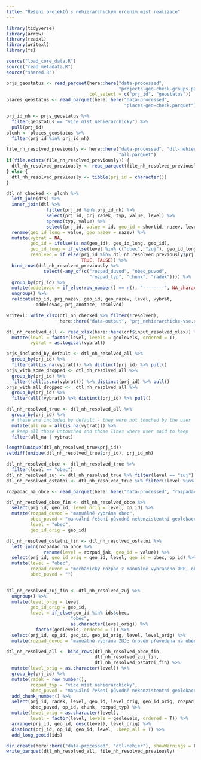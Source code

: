 ```yaml
---
title: "Řešení projektů s nehierarchickým určením míst realizace"
---
```


```r
library(tidyverse)
library(arrow)
library(readxl)
library(writexl)
library(fs)
```

```r
source("load_core_data.R")
source("read_metadata.R")
source("shared.R")
```

```r
prjs_geostatus <- read_parquet(here::here("data-processed",
                                          "projects-geo-check-groups.parquet"),
                               col_select = c("prj_id", "geostatus"))
places_geostatus <- read_parquet(here::here("data-processed",
                                            "places-geo-check.parquet"))
```

```r
prj_id_nh <- prjs_geostatus %>% 
  filter(geostatus == "více míst nehierarchicky") %>% 
  pull(prj_id)
plcnh <- places_geostatus %>% 
  filter(prj_id %in% prj_id_nh)
```

```r
file_nh_resolved_previously <- here::here("data-processed", "dtl-nehier", 
                                          "all.parquet")
if(file.exists(file_nh_resolved_previously)) {
  dtl_nh_resolved_previously <- read_parquet(file_nh_resolved_previously)
} else {
  dtl_nh_resolved_previously <- tibble(prj_id = character())
}
```

```r
dtl_nh_checked <- plcnh %>% 
  left_join(dts) %>% 
  inner_join(dtl %>% 
               filter(prj_id %in% prj_id_nh) %>% 
               select(prj_id, prj_radek, typ, value, level) %>% 
               spread(typ, value) %>% 
               select(prj_id, value = id, geo_id = shortid, nazev, level)) %>% 
  rename(geo_id_long = value, geo_nazev = nazev) %>% 
  mutate(vybrat = NA,
         geo_id = ifelse(is.na(geo_id), geo_id_long, geo_id),
         geo_id_long = if_else(level %in% c("obec", "zuj"), geo_id_long, NA_character_),
         resolved = if_else(prj_id %in% dtl_nh_resolved_previously$prj_id,
                            TRUE, FALSE)) %>% 
  bind_rows(dtl_nh_resolved_previously %>% 
              select(-any_of(c("rozpad_duvod", "obec_puvod", 
                               "rozpad_typ", "chunk", "radek")))) %>% 
  group_by(prj_id) %>% 
  mutate(oddelovac = if_else(row_number() == n(), "--------", NA_character_)) %>% 
  ungroup() %>% 
  relocate(op_id, prj_nazev, geo_id, geo_nazev, level, vybrat, 
           oddelovac, prj_anotace, resolved)
```

```r
writexl::write_xlsx(dtl_nh_checked %>% filter(!resolved), 
                    here::here("data-output", "prj_nehierarchicke-vse.xlsx"))
```

```r
dtl_nh_resolved_all <- read_xlsx(here::here(cnf$input_resolved_xlsx)) %>% 
  mutate(level = factor(level, levels = geolevels, ordered = T), 
         vybrat = as.logical(vybrat)) 
```

```r
prjs_included_by_default <- dtl_nh_resolved_all %>% 
  group_by(prj_id) %>% 
  filter(all(is.na(vybrat))) %>% distinct(prj_id) %>% pull()
prjs_with_some_dropped <- dtl_nh_resolved_all %>% 
  group_by(prj_id) %>% 
  filter(!all(is.na(vybrat))) %>% distinct(prj_id) %>% pull()
prjs_with_all_dropped <-  dtl_nh_resolved_all %>% 
  group_by(prj_id) %>% 
  filter(all(!vybrat)) %>% distinct(prj_id) %>% pull()
```


```r
dtl_nh_resolved_true <- dtl_nh_resolved_all %>% 
  group_by(prj_id) %>% 
  # these are included by default - they were not touched by the user
  mutate(all_na = all(is.na(vybrat))) %>% 
  # keep all those untouched and those lines where user said to keep
  filter(all_na | vybrat)

length(unique(dtl_nh_resolved_true$prj_id))
setdiff(unique(dtl_nh_resolved_true$prj_id), prj_id_nh)
```

```r
dtl_nh_resolved_obce <- dtl_nh_resolved_true %>% 
  filter(level == "obec")
dtl_nh_resolved_zuj <- dtl_nh_resolved_true %>% filter(level == "zuj")
dtl_nh_resolved_ostatni <- dtl_nh_resolved_true %>% filter(!level %in% c("obec", "zuj"))
```

```r
rozpadac_na_obce <- read_parquet(here::here("data-processed", "rozpadac-na-obce.parquet"))
```

```r
dtl_nh_resolved_obce_fin <- dtl_nh_resolved_obce %>% 
  select(prj_id, geo_id, level_orig = level, op_id) %>% 
  mutate(rozpad_duvod = "manuálně vybrána obec",
         obec_puvod = "manuální řešení původně nekonzistentní geolokace",
         level = "obec",
         geo_id_orig = geo_id)
```

```r
dtl_nh_resolved_ostatni_fin <- dtl_nh_resolved_ostatni %>%
  left_join(rozpadac_na_obce %>% 
              rename(level = rozpad_jak, geo_id = value)) %>% 
  select(prj_id, geo_id_orig = geo_id, level, geo_id = obec, op_id) %>% 
  mutate(level = "obec",
         rozpad_duvod = "mechanický rozpad z manuálně vybraného ORP, okresu nebo kraje",
         obec_puvod = "")
  
```


```r
dtl_nh_resolved_zuj_fin <- dtl_nh_resolved_zuj %>% 
  ungroup() %>% 
  mutate(level_orig = level,
         geo_id_orig = geo_id,
         level = if_else(geo_id %in% ids$obec, 
                        "obec",
                        as.character(level_orig)) %>% 
           factor(geolevels, ordered = T)) %>% 
  select(prj_id, op_id, geo_id, geo_id_orig, level, level_orig) %>% 
  mutate(rozpad_duvod = "manuálně vybrána ZÚJ; úroveň převedena na obec kde se obec a ZÚJ kryjí")
```

```r
dtl_nh_resolved_all <- bind_rows(dtl_nh_resolved_obce_fin,
                                 dtl_nh_resolved_zuj_fin,
                                 dtl_nh_resolved_ostatni_fin) %>% 
  mutate(level_orig = as.character(level)) %>% 
  group_by(prj_id) %>% 
  mutate(radek = row_number(),
         rozpad_typ = "více míst nehierarchicky",
         obec_puvod = "manuální řešení původně nekonzistentní geolokace") %>% 
  add_chunk_number() %>% 
  select(prj_id, radek, level, geo_id, level_orig, geo_id_orig, rozpad_duvod,
         obec_puvod, op_id, chunk, rozpad_typ) %>% 
  mutate(level_orig = as.character(level),
         level = factor(level, levels = geolevels, ordered = T)) %>% 
  arrange(prj_id, geo_id, desc(level), level_orig) %>% 
  distinct(prj_id, op_id, geo_id, level, .keep_all = T) %>% 
  add_long_geoid(ids) 
```

```r
dir.create(here::here("data-processed", "dtl-nehier"), showWarnings = F)
write_parquet(dtl_nh_resolved_all, file_nh_resolved_previously)
```

